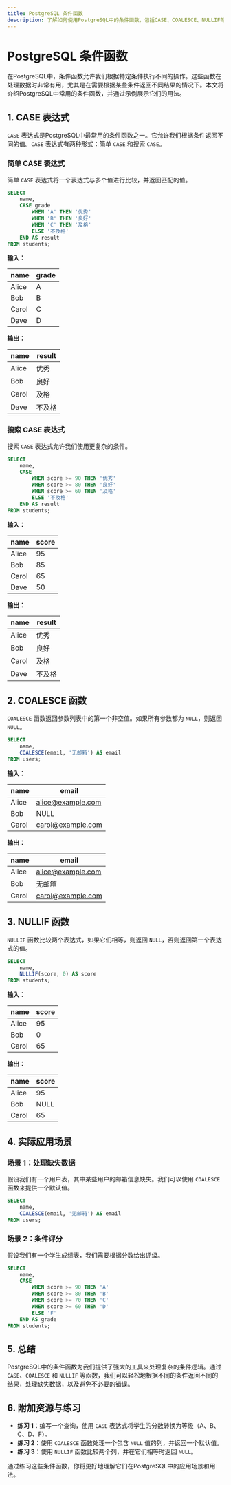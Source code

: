 ```yaml
---
title: PostgreSQL 条件函数
description: 了解如何使用PostgreSQL中的条件函数，包括CASE、COALESCE、NULLIF等，以及它们在查询中的实际应用。
---
```


# PostgreSQL 条件函数

在PostgreSQL中，条件函数允许我们根据特定条件执行不同的操作。这些函数在处理数据时非常有用，尤其是在需要根据某些条件返回不同结果的情况下。本文将介绍PostgreSQL中常用的条件函数，并通过示例展示它们的用法。

## 1. CASE 表达式

`CASE` 表达式是PostgreSQL中最常用的条件函数之一。它允许我们根据条件返回不同的值。`CASE` 表达式有两种形式：简单 `CASE` 和搜索 `CASE`。

### 简单 CASE 表达式

简单 `CASE` 表达式将一个表达式与多个值进行比较，并返回匹配的值。

```sql
SELECT 
    name,
    CASE grade
        WHEN 'A' THEN '优秀'
        WHEN 'B' THEN '良好'
        WHEN 'C' THEN '及格'
        ELSE '不及格'
    END AS result
FROM students;
```

**输入：**

| name  | grade |
|-------|-------|
| Alice | A     |
| Bob   | B     |
| Carol | C     |
| Dave  | D     |

**输出：**

| name  | result  |
|-------|---------|
| Alice | 优秀    |
| Bob   | 良好    |
| Carol | 及格    |
| Dave  | 不及格  |

### 搜索 CASE 表达式

搜索 `CASE` 表达式允许我们使用更复杂的条件。

```sql
SELECT 
    name,
    CASE 
        WHEN score >= 90 THEN '优秀'
        WHEN score >= 80 THEN '良好'
        WHEN score >= 60 THEN '及格'
        ELSE '不及格'
    END AS result
FROM students;
```

**输入：**

| name  | score |
|-------|-------|
| Alice | 95    |
| Bob   | 85    |
| Carol | 65    |
| Dave  | 50    |

**输出：**

| name  | result  |
|-------|---------|
| Alice | 优秀    |
| Bob   | 良好    |
| Carol | 及格    |
| Dave  | 不及格  |

## 2. COALESCE 函数

`COALESCE` 函数返回参数列表中的第一个非空值。如果所有参数都为 `NULL`，则返回 `NULL`。

```sql
SELECT 
    name,
    COALESCE(email, '无邮箱') AS email
FROM users;
```

**输入：**

| name  | email       |
|-------|-------------|
| Alice | alice@example.com |
| Bob   | NULL        |
| Carol | carol@example.com |

**输出：**

| name  | email               |
|-------|---------------------|
| Alice | alice@example.com   |
| Bob   | 无邮箱              |
| Carol | carol@example.com   |

## 3. NULLIF 函数

`NULLIF` 函数比较两个表达式，如果它们相等，则返回 `NULL`，否则返回第一个表达式的值。

```sql
SELECT 
    name,
    NULLIF(score, 0) AS score
FROM students;
```

**输入：**

| name  | score |
|-------|-------|
| Alice | 95    |
| Bob   | 0     |
| Carol | 65    |

**输出：**

| name  | score |
|-------|-------|
| Alice | 95    |
| Bob   | NULL  |
| Carol | 65    |

## 4. 实际应用场景

### 场景 1：处理缺失数据

假设我们有一个用户表，其中某些用户的邮箱信息缺失。我们可以使用 `COALESCE` 函数来提供一个默认值。

```sql
SELECT 
    name,
    COALESCE(email, '无邮箱') AS email
FROM users;
```

### 场景 2：条件评分

假设我们有一个学生成绩表，我们需要根据分数给出评级。

```sql
SELECT 
    name,
    CASE 
        WHEN score >= 90 THEN 'A'
        WHEN score >= 80 THEN 'B'
        WHEN score >= 70 THEN 'C'
        WHEN score >= 60 THEN 'D'
        ELSE 'F'
    END AS grade
FROM students;
```

## 5. 总结

PostgreSQL中的条件函数为我们提供了强大的工具来处理复杂的条件逻辑。通过 `CASE`、`COALESCE` 和 `NULLIF` 等函数，我们可以轻松地根据不同的条件返回不同的结果，处理缺失数据，以及避免不必要的错误。

## 6. 附加资源与练习

- **练习 1**：编写一个查询，使用 `CASE` 表达式将学生的分数转换为等级（A、B、C、D、F）。
- **练习 2**：使用 `COALESCE` 函数处理一个包含 `NULL` 值的列，并返回一个默认值。
- **练习 3**：使用 `NULLIF` 函数比较两个列，并在它们相等时返回 `NULL`。

通过练习这些条件函数，你将更好地理解它们在PostgreSQL中的应用场景和用法。